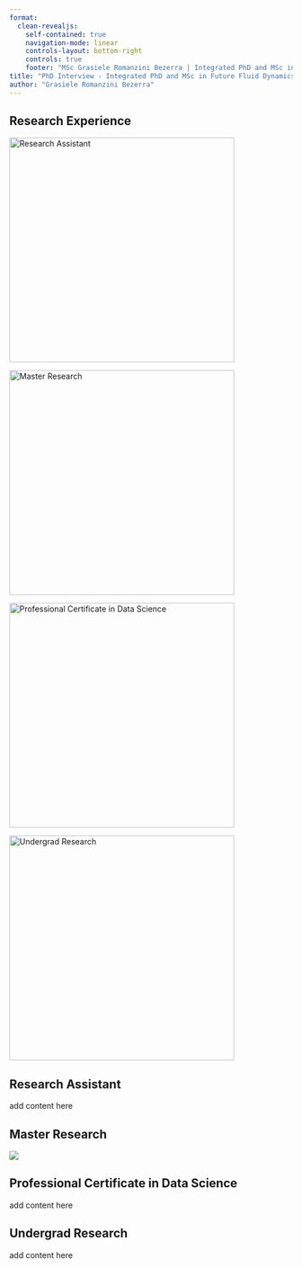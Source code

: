 ```yaml
---
format: 
  clean-revealjs:
    self-contained: true
    navigation-mode: linear
    controls-layout: bottom-right
    controls: true
    footer: "MSc Grasiele Romanzini Bezerra | Integrated PhD and MSc in Future Fluid Dynamics | [📋](#research-experience)"
title: "PhD Interview - Integrated PhD and MSc in Future Fluid Dynamics"
author: "Grasiele Romanzini Bezerra"
---
```


## Research Experience

<!--
Obs: Replace the images! You can also remove the image caption and increase the size of img.
-->

::: {layout-ncol=2}

[![Research Assistant](../assets/imgs/experience/headers/RA_header2.png){width="400"}](#research-assistant)

[![Master Research](../assets/imgs/experience/headers/MS_header2.png){width="400"}](#master-student)

:::

::: {layout-ncol=2}

[![Professional Certificate in Data Science](../assets/imgs/experience/headers/DS_header2.png){width="400"}](#scientific-initiation)

[![Undergrad Research](../assets/imgs/experience/headers/IC_header2.png){width="400"}](#data-science-internship)

:::

## Research Assistant

add content here

## Master Research

![](../assets/imgs/experience/Master/MS_chart.png)


## Professional Certificate in Data Science

add content here

## Undergrad Research

add content here